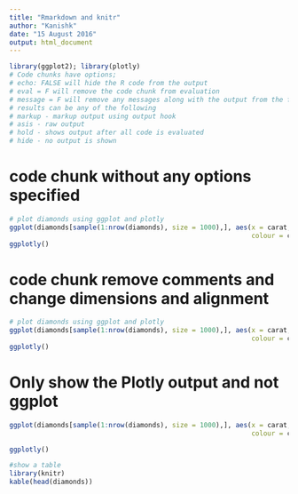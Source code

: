 ```yaml
---
title: "Rmarkdown and knitr"
author: "Kanishk"
date: "15 August 2016"
output: html_document
---
```

```r
library(ggplot2); library(plotly)
# Code chunks have options;
# echo: FALSE will hide the R code from the output
# eval = F will remove the code chunk from evaluation
# message = F will remove any messages along with the output from the final HTML doc
# results can be any of the following
# markup - markup output using output hook
# asis - raw output
# hold - shows output after all code is evaluated
# hide - no output is shown
```

# code chunk without any options specified
```r
# plot diamonds using ggplot and plotly
ggplot(diamonds[sample(1:nrow(diamonds), size = 1000),], aes(x = carat, y = price, 
                                                             colour = clarity)) + geom_point()
ggplotly()
```

# code chunk remove comments and change dimensions and alignment
```r
# plot diamonds using ggplot and plotly
ggplot(diamonds[sample(1:nrow(diamonds), size = 1000),], aes(x = carat, y = price, 
                                                             colour = clarity)) + geom_point()
ggplotly()
```

# Only show the Plotly output and not ggplot
```r
ggplot(diamonds[sample(1:nrow(diamonds), size = 1000),], aes(x = carat, y = price, 
                                                             colour = clarity)) + geom_point()
```

```r
ggplotly()
```

```r
#show a table
library(knitr)
kable(head(diamonds))
```